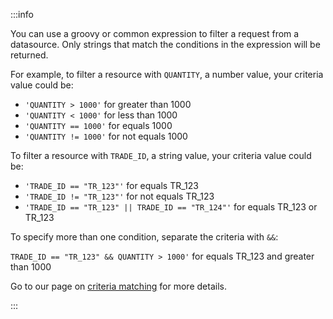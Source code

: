 

:::info
<CollapsibleSlot title="Criteria Matching" description="Criteria use groovy expressions to filter responses from the back end.">

You can use a groovy or common expression to filter a request from a datasource. Only strings that match the conditions in the expression will be returned.

For example, to filter a resource with `QUANTITY`, a number value, your criteria value could be:
- `'QUANTITY > 1000'` for greater than 1000
- `'QUANTITY < 1000'` for less than 1000
- `'QUANTITY == 1000'` for equals 1000
- `'QUANTITY != 1000'` for not equals 1000

To filter a resource with `TRADE_ID`, a string value, your criteria value could be:
- `'TRADE_ID == "TR_123"'` for equals TR_123
- `'TRADE_ID != "TR_123"'` for not equals TR_123
- `'TRADE_ID == "TR_123" || TRADE_ID == "TR_124"'` for equals TR_123 or TR_123

To specify more than one condition, separate the criteria with `&&`:

`TRADE_ID == "TR_123" && QUANTITY > 1000'` for equals TR_123 and greater than 1000

Go to our page on [criteria matching](docs/001_develop/03_client-capabilities/002_server-communications/02_criteria-matching.mdx) for more details.

</CollapsibleSlot>

:::
